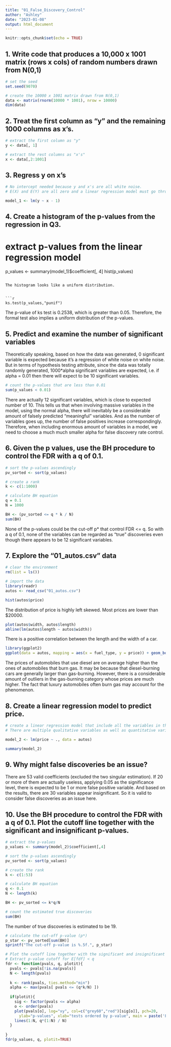 ---
title: "01_False_Discovery_Control"
author: "Ashley"
date: "2023-01-08"
output: html_document
---

```{r setup, include=FALSE}
knitr::opts_chunk$set(echo = TRUE)
```

## 1. Write code that produces a 10,000 x 1001 matrix (rows x cols) of random numbers drawn from N(0,1)
```{r}
# set the seed 
set.seed(9070)

# create the 10000 x 1001 matrix drawn from N(0,1)
data <- matrix(rnorm(10000 * 1001), nrow = 10000)
dim(data)
```


## 2. Treat the first column as “y” and the remaining 1000 columns as x’s.
```{r}
# extract the first column as "y"
y <- data[, 1]

# extract the rest columns as "x's"
x <- data[,2:1001]
```


## 3. Regress y on x’s
```{r}
# No intercept needed because y and x's are all white noise.
# E(X) and E(Y) are all zero and a linear regression model must go through (E(X), E(Y)) which is (0,0), the origin. Therefore, there is no need for an intercept.

model_1 <- lm(y ~ x - 1)
```


## 4. Create a histogram of the p-values from the regression in Q3. 
# extract p-values from the linear regression model
p_values <- summary(model_1)$coefficient[, 4]
hist(p_values)
```

The histogram looks like a uniform distribution.


```{r}
ks.test(p_values,"punif")
```

The p-value of ks test is 0.2538, which is greater than 0.05. Therefore, the formal test also implies a uniform distribution of the p-values.


## 5. Predict and examine the number of significant variables
Theoretically speaking, based on how the data was generated, 0 significant variable is expected because it's a regression of white noise on white noise. But in terms of hypothesis testing attribute, since the data was totally randomly generated, 1000*alpha significant variables are expected, i.e. if alpha = 0.01 then there will expect to be 10 significant variables. 
```{r}
# count the p-values that are less than 0.01
sum(p_values < 0.01)
```
There are actually 12 significant variables, which is close to expected number of 10. This tells us that when involving massive variables in the model, using the normal alpha, there will inevitably be a considerable amount of falsely predicted "meaningful" variables. And as the number of variables goes up, the number of false positives increase correspondingly. Therefore, when including enormous amount of variables in a model, we need to choose a much much smaller alpha for false discovery rate control.


## 6. Given the p values, use the BH procedure to control the FDR with a q of 0.1.
```{r}
# sort the p-values ascendingly
pv_sorted <- sort(p_values)

# create a rank
k <- c(1:1000)

# calculate BH equation
q = 0.1
N = 1000

BH <- (pv_sorted <= q * k / N)
sum(BH)
```

None of the p-values could be the cut-off p* that control FDR <= q. So with a q of 0.1, none of the variables can be regarded as "true" discoveries even though there appears to be 12 significant variables.


## 7. Explore the “01_autos.csv” data
```{r}
# clear the environment
rm(list = ls())

# import the data
library(readr)
autos <- read_csv("01_autos.csv")
```

```{r}
hist(autos$price)
```

The distribution of price is highly left skewed. Most prices are lower than $20000.


```{r}
plot(autos$width, autos$length)
abline(lm(autos$length ~ autos$width))
```

There is a positive correlation between the length and the width of a car.


```{r}
library(ggplot2)
ggplot(data = autos, mapping = aes(x = fuel_type, y = price)) + geom_boxplot()
```
The prices of automobiles that use diesel are on average higher than the ones of automobiles that burn gas. It may be because that diesel-burning cars are generally larger than gas-burning. However, there is a considerable amount of outliers in the gas-burning category whose prices are much higher. The fact that luxury automobiles often burn gas may account for the phenomenon. 


## 8. Create a linear regression model to predict price.
```{r}
# create a linear regression model that include all the variables in the data set because each of them can reasonably influence the price of a car
# There are multiple qualitative variables as well as quantitative variables, R would generate dummies for qualitative variables automatically

model_2 <- lm(price ~ ., data = autos)

summary(model_2)
```


## 9. Why might false discoveries be an issue?
There are 53 valid coefficients (excluded the two singular estimation). If 20 or more of them are actually useless, applying 0.05 as the significance level, there is expected to be 1 or more false positive variable. And based on the results, there are 30 variables appear insignificant. So it is valid to consider false discoveries as an issue here.


## 10. Use the BH procedure to control the FDR with a q of 0.1. Plot the cutoff line together with the significant and insignificant p-values.
```{r}
# extract the p-values
p_values <- summary(model_2)$coefficient[,4]

# sort the p-values ascendingly
pv_sorted <- sort(p_values)

# create the rank
k <- c(1:53)

# calculate BH equation
q <- 0.1
N <- length(k)

BH <- pv_sorted <= k*q/N

# count the estimated true discoveries
sum(BH)
```

The number of true discoveries is estimated to be 19.


```{r}
# calculate the cut-off p-value (p*)
p_star <- pv_sorted[sum(BH)]
sprintf("The cut-off p-value is %.5f.", p_star)
```

```{r}
# Plot the cutoff line together with the significant and insignificant p-values
# Extract p-value cutoff for E[fdf] < q
fdr <- function(pvals, q, plotit){
  pvals <- pvals[!is.na(pvals)]
  N <- length(pvals)
  
  k <- rank(pvals, ties.method="min")
  alpha <- max(pvals[ pvals <= (q*k/N) ])
  
  if(plotit){
    sig <- factor(pvals <= alpha)
    o <- order(pvals)
    plot(pvals[o], log="xy", col=c("grey60","red")[sig[o]], pch=20, 
      ylab="p-values", xlab="tests ordered by p-value", main = paste('FDR =',q))
    lines(1:N, q*(1:N) / N)
  }
  
}
fdr(p_values, q, plotit=TRUE)
```

